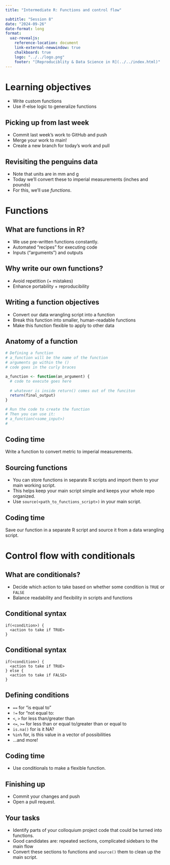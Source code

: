 ```yaml
---
title: "Intermediate R: Functions and control flow"

subtitle: "Session 8"
date: "2024-09-26"
date-format: long
format:
  uaz-revealjs:
    reference-location: document
    link-external-newwindow: true
    chalkboard: true
    logo: "../../logo.png"
    footer: "[Reproduciblity & Data Science in R](../../index.html)"
---
```


# Learning objectives

-   Write custom functions
-   Use if-else logic to generalize functions

## Picking up from last week

-   Commit last week's work to GitHub and push
-   Merge your work to main!
-   Create a new branch for today's work and pull

## Revisiting the penguins data {.incremental}

-   Note that units are in mm and g
-   Today we'll convert these to imperial measurements (inches and pounds)
-   For this, we'll use *functions*.

# Functions

## What are functions in R?

-   We use pre-written functions constantly.
-   Automated "recipes" for executing code
-   Inputs ("arguments") and outputs

## Why write our own functions?

-   Avoid repetition (+ mistakes)
-   Enhance portability + reproducibility

## Writing a function objectives

-   Convert our data wrangling script into a function
-   Break this function into smaller, human-readable functions
-   Make this function flexible to apply to other data

## Anatomy of a function

``` r
# Defining a function
# a_function will be the name of the function
# arguments go within the ()
# code goes in the curly braces

a_function <- function(an_argument) {
  # code to execute goes here
  
  # whatever is inside return() comes out of the funciton
  return(final_output) 
}

# Run the code to create the function
# Then you can use it:
# a_function(<some_input>)
# 
```

## Coding time

Write a function to convert metric to imperial measurements.

## Sourcing functions

-   You can store functions in separate R scripts and import them to your main working script.
-   This helps keep your main script simple and keeps your whole repo organized.
-   Use `source(<path_to_functions_script>)` in your main script.

## Coding time

Save our function in a separate R script and source it from a data wrangling script.

# Control flow with conditionals

## What are conditionals?

-   Decide which action to take based on whether some condition is `TRUE` or `FALSE`
-   Balance readability and flexibility in scripts and functions

## Conditional syntax

```         
if(<condition>) {
  <action to take if TRUE>
}
```

## Conditional syntax

```         
if(<condition>) {
  <action to take if TRUE>
} else {
  <action to take if FALSE>
}
```

## Defining conditions

-   `==` for "is equal to"
-   `!=` for "not equal to:
-   `<`, `>` for less than/greater than
-   `<=`, `>=` for less than or equal to/greater than or equal to
-   `is.na()` for is it NA?
-   `%in%` for, is this value in a vector of possibilities
-   ...and more!

## Coding time

-   Use conditionals to make a flexible function.

## Finishing up

-   Commit your changes and push
-   Open a pull request.

## Your tasks

-   Identify parts of your colloquium project code that could be turned into functions.
-   Good candidates are: repeated sections, complicated sidebars to the main flow
-   Convert these sections to functions and `source()` them to clean up the main script.
